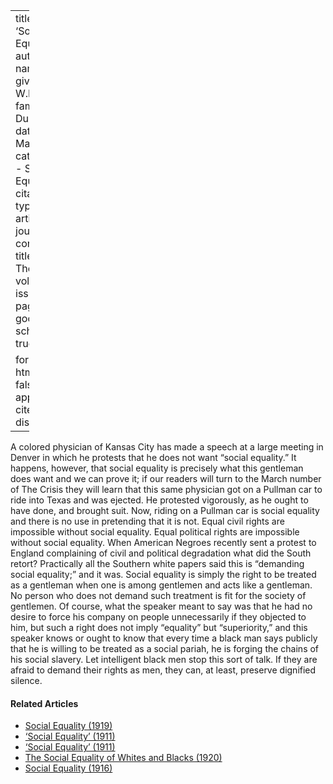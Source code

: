 
---
title: 'Social Equality'
author:
  - name:
      given: W.E.B.
      family: Du Bois
date: Mar. 1911
categories: 
  - Social Equality
citation: 
  type: article-journal
  container-title: The Crisis
  volume: 2
  issue: 5
  page: 197
google-scholar: true

format:
  html:
    toc: false
    appendix-cite-as: display
---




A colored physician of Kansas City has made a speech at a large meeting in Denver in which he protests that he does not want "social equality." It happens, however, that social equality is precisely what this gentleman does want and we can prove it; if our readers will turn to the March number of <span class="crisis-title">The Crisis</span> they will learn that this same physician got on a Pullman car to ride into Texas and was ejected. He protested vigorously, as he ought to have done, and brought suit. Now, riding on a Pullman car is social equality and there is no use in pretending that it is not. Equal civil rights are impossible without social equality. Equal political rights are impossible without social equality. When American Negroes recently sent a protest to England complaining of civil and political degradation what did the South retort? Practically all the Southern white papers said this is "demanding social equality;" and it was. Social equality is simply the right to be treated as a gentleman when one is among gentlemen and acts like a gentleman. No person who does not demand such treatment is fit for the society of gentlemen. Of course, what the speaker meant to say was that he had no desire to force his company on people unnecessarily if they objected to him, but such a right does not imply "equality" but "superiority," and this speaker knows or ought to know that every time a black man says publicly that he is willing to be treated as a social pariah, he is forging the chains of his social slavery. Let intelligent black men stop this sort of talk. If they are afraid to demand their rights as men, they can, at least, preserve dignified silence.

<!-- Similar articles start here -->
<div  class="clear-wrap"></div>

#### Related Articles

* [Social Equality (1919)](/Volumes/19/01/social_equality.html)
* ['Social Equality' (1911)](/Volumes/01/03/social_equality.html)
* ['Social Equality' (1911)](/Volumes/03/01/social_equality.html)
* [The Social Equality of Whites and Blacks (1920)](/Volumes/21/01/social_equality_of_blacks_and_whites.html)
* [Social Equality (1916)](/Volumes/12/01/social_equality.html)

<!-- Similar articles end here -->